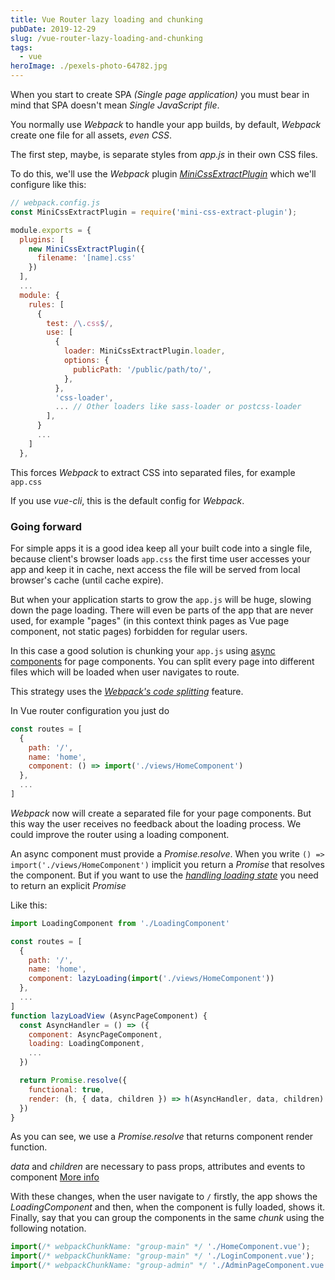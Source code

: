 ```yaml
---
title: Vue Router lazy loading and chunking
pubDate: 2019-12-29
slug: /vue-router-lazy-loading-and-chunking
tags:
  - vue
heroImage: ./pexels-photo-64782.jpg
---
```


When you start to create SPA _(Single page application)_ you must bear in mind that SPA doesn't mean _Single JavaScript file_.

You normally use _Webpack_ to handle your app builds, by default, _Webpack_ create one file for all assets, _even CSS_.

The first step, maybe, is separate styles from _app.js_ in their own CSS files.

To do this, we'll use the _Webpack_ plugin _[MiniCssExtractPlugin](https://webpack.js.org/plugins/mini-css-extract-plugin/)_ which we'll configure like this:

```js
// webpack.config.js
const MiniCssExtractPlugin = require('mini-css-extract-plugin');

module.exports = {
  plugins: [
    new MiniCssExtractPlugin({
      filename: '[name].css'
    })
  ],
  ...
  module: {
    rules: [
      {
        test: /\.css$/,
        use: [
          {
            loader: MiniCssExtractPlugin.loader,
            options: {
              publicPath: '/public/path/to/',
            },
          },
          'css-loader',
          ... // Other loaders like sass-loader or postcss-loader
        ],
      }
      ...
    ]
  },
```

This forces _Webpack_ to extract CSS into separated files, for example `app.css`

If you use _vue-cli_, this is the default config for _Webpack_.

### Going forward

For simple apps it is a good idea keep all your built code into a single file, because client's browser loads `app.css` the first time user accesses your app and keep it in cache, next access the file will be served from local browser's cache (until cache expire).

But when your application starts to grow the `app.js` will be huge, slowing down the page loading. There will even be parts of the app that are never used, for example "pages" (in this context think pages as Vue page component, not static pages) forbidden for regular users.

In this case a good solution is chunking your `app.js` using [async components](https://vuejs.org/v2/guide/components-dynamic-async.html) for page components. You can split every page into different files which will be loaded when user navigates to route.

This strategy uses the _[Webpack's code splitting](https://webpack.js.org/guides/code-splitting/)_ feature.

In Vue router configuration you just do

```js
const routes = [
  {
    path: '/',
    name: 'home',
    component: () => import('./views/HomeComponent')
  },
  ...
]
```

_Webpack_ now will create a separated file for your page components. But this way the user receives no feedback about the loading process. We could improve the router using a loading component.

An async component must provide a _Promise.resolve_. When you write `() => import('./views/HomeComponent')` implicit you return a _Promise_ that resolves the component. But if you want to use the _[handling loading state](https://vuejs.org/v2/guide/components-dynamic-async.html#Handling-Loading-State)_ you need to return an explicit _Promise_

Like this:

```js
import LoadingComponent from './LoadingComponent'

const routes = [
  {
    path: '/',
    name: 'home',
    component: lazyLoading(import('./views/HomeComponent'))
  },
  ...
]
function lazyLoadView (AsyncPageComponent) {
  const AsyncHandler = () => ({
    component: AsyncPageComponent,
    loading: LoadingComponent,
    ...
  })

  return Promise.resolve({
    functional: true,
    render: (h, { data, children }) => h(AsyncHandler, data, children)
  })
}
```

As you can see, we use a _Promise.resolve_ that returns component render function.

_data_ and _children_ are necessary to pass props, attributes and events to component [More info](https://vuejs.org/v2/guide/render-function.html#Passing-Attributes-and-Events-to-Child-Elements-Components)

With these changes, when the user navigate to `/` firstly, the app shows the _LoadingComponent_ and then, when the component is fully loaded, shows it.
Finally, say that you can group the components in the same _chunk_ using the following notation.

```js
import(/* webpackChunkName: "group-main" */ './HomeComponent.vue');
import(/* webpackChunkName: "group-main" */ './LoginComponent.vue');
import(/* webpackChunkName: "group-admin" */ './AdminPageComponent.vue');
```
